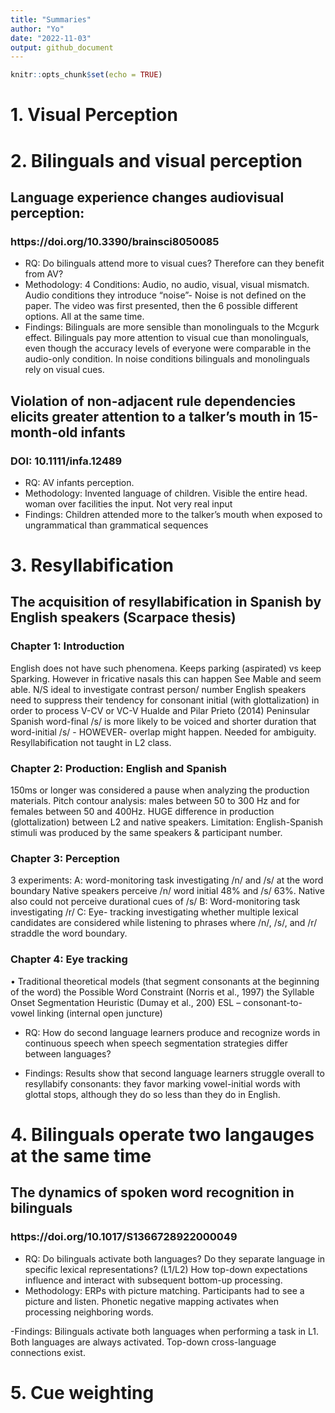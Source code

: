 ```yaml
---
title: "Summaries"
author: "Yo"
date: "2022-11-03"
output: github_document
---
```


```r
knitr::opts_chunk$set(echo = TRUE)
```

# 1.  Visual Perception 

# 2.  Bilinguals and visual perception

## Language experience changes audiovisual perception: 
### https://doi.org/10.3390/brainsci8050085
-	RQ: Do bilinguals attend more to visual cues? Therefore can they benefit from AV?
-	Methodology: 4 Conditions: Audio, no audio, visual, visual mismatch. Audio conditions they introduce “noise”- Noise is not defined on the paper. 
The video was first presented, then the 6 possible different options. All at the same time. 
-	Findings: Bilinguals are more sensible than monolinguals to the Mcgurk effect. Bilinguals pay more attention to visual cue than monolinguals, even though the accuracy levels of everyone were comparable in the audio-only condition.
In noise conditions bilinguals and monolinguals rely on visual cues.  

## Violation of non-adjacent rule dependencies elicits greater attention to a talker's mouth in 15-month-old infants
### DOI: 10.1111/infa.12489
-	RQ: AV infants perception. 
-	Methodology: Invented language of children. Visible the entire head. 
 woman over facilities the input. Not very real input 
-	Findings: Children attended more to the talker's mouth when exposed to ungrammatical than grammatical sequences


# 3.  Resyllabification 

## The acquisition of resyllabification in Spanish by English speakers (Scarpace thesis)

### Chapter 1: Introduction 
English does not have such phenomena. Keeps parking (aspirated) vs keep Sparking. However in fricative nasals this can happen See Mable and seem able. 
N/S ideal to investigate contrast person/ number
English speakers need to suppress their tendency for consonant initial (with glottalization) in order to process V-CV or VC-V
Hualde and Pilar Prieto (2014) Peninsular Spanish word-final /s/ is more likely to be voiced and shorter duration that word-initial /s/ - HOWEVER- overlap might happen. Needed for ambiguity. 
Resyllabification not taught in L2 class. 

### Chapter 2: Production: English and Spanish 
150ms or longer was considered a pause when analyzing the production materials. 
Pitch contour analysis: males between 50 to 300 Hz and for females between 50 and 400Hz.
HUGE difference in production (glottalization) between L2 and native speakers. 
Limitation: English-Spanish stimuli was produced by the same speakers & participant number.

### Chapter 3: Perception 
3 experiments: 
A: word-monitoring task investigating /n/ and /s/ at the word boundary
Native speakers perceive /n/ word initial 48% and /s/ 63%. 
Native also could not perceive durational cues of /s/
B: Word-monitoring task investigating /r/
C: Eye- tracking investigating whether multiple lexical candidates are considered while listening to phrases where /n/, /s/, and /r/ straddle the word boundary.

### Chapter 4: Eye tracking

•	Traditional theoretical models (that segment consonants at the beginning of the word)
the Possible Word Constraint (Norris et al., 1997) 
the Syllable Onset Segmentation Heuristic (Dumay et al., 200)
ESL – consonant-to-vowel linking (internal open juncture)
 
-	RQ:
How do second language learners produce and recognize words in continuous speech when speech segmentation strategies differ between languages?

-	Findings:
Results show that second language learners struggle overall to resyllabify consonants: they favor marking vowel-initial words with glottal stops, although they do so less than they do in English. 


# 4.  Bilinguals operate two langauges at the same time

## The dynamics of spoken word recognition in bilinguals 
### https://doi.org/10.1017/S1366728922000049

-	RQ: Do bilinguals activate both languages? Do they separate language in specific lexical representations? (L1/L2) How top-down expectations influence and interact with subsequent bottom-up processing. 
-	Methodology: ERPs with picture matching. Participants had to see a picture and listen. Phonetic negative mapping activates when processing neighboring words. 

-Findings: Bilinguals activate both languages when performing a task in L1. Both languages are always activated. Top-down cross-language connections exist.


# 5.  Cue weighting 